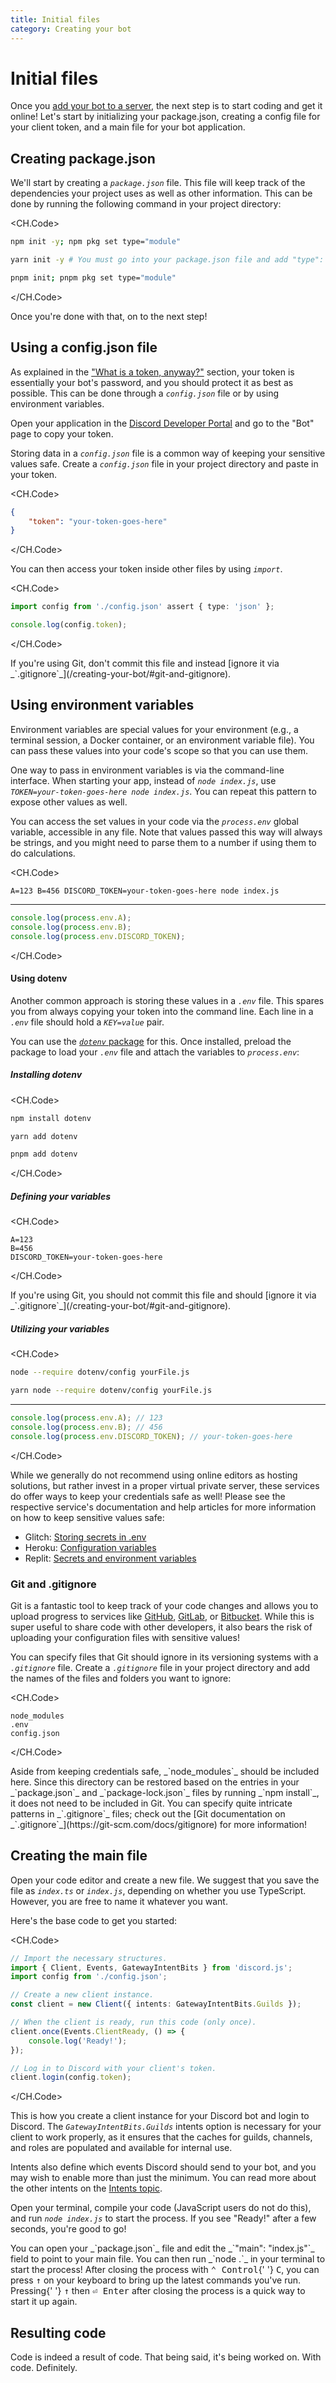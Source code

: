 ```yaml
---
title: Initial files
category: Creating your bot
---
```


# Initial files

Once you [add your bot to a server](preparations/adding-your-bot-to-servers.md), the next step is to start coding and get it online! Let's start by initializing your package.json, creating a config file for your client token, and a main file for your bot application.

## Creating package.json

We'll start by creating a _`package.json`_ file. This file will keep track of the dependencies your project uses as well as other information. This can be done by running the following command in your project directory:

<CH.Code>

```sh npm
npm init -y; npm pkg set type="module"
```

```sh yarn
yarn init -y # You must go into your package.json file and add "type": "module"
```

```sh pnpm
pnpm init; pnpm pkg set type="module"
```

</CH.Code>

Once you're done with that, on to the next step!

## Using a config.json file

As explained in the ["What is a token, anyway?"](preparations/setting-up-a-bot-application.md#what-is-a-token-anyway) section, your token is essentially your bot's password, and you should protect it as best as possible. This can be done through a _`config.json`_ file or by using environment variables.

Open your application in the [Discord Developer Portal](https://discord.com/developers/applications) and go to the "Bot" page to copy your token.

Storing data in a _`config.json`_ file is a common way of keeping your sensitive values safe. Create a _`config.json`_ file in your project directory and paste in your token.

<CH.Code>

```json config.json
{
	"token": "your-token-goes-here"
}
```

</CH.Code>

You can then access your token inside other files by using _`import`_.

 <CH.Code>

```ts
import config from './config.json' assert { type: 'json' };

console.log(config.token);
```

</CH.Code>

<Alert title="Caution" type="danger">
	If you're using Git, don't commit this file and instead [ignore it via
	_`.gitignore`_](/creating-your-bot/#git-and-gitignore).
</Alert>

## Using environment variables

Environment variables are special values for your environment (e.g., a terminal session, a Docker container, or an environment variable file). You can pass these values into your code's scope so that you can use them.

One way to pass in environment variables is via the command-line interface. When starting your app, instead of _`node index.js`_, use _`TOKEN=your-token-goes-here node index.js`_. You can repeat this pattern to expose other values as well.

You can access the set values in your code via the _`process.env`_ global variable, accessible in any file. Note that values passed this way will always be strings, and you might need to parse them to a number if using them to do calculations.

<CH.Code>

```shellscript Command line
A=123 B=456 DISCORD_TOKEN=your-token-goes-here node index.js
```

---

```js Usage
console.log(process.env.A);
console.log(process.env.B);
console.log(process.env.DISCORD_TOKEN);
```

</CH.Code>

#### Using dotenv

Another common approach is storing these values in a _`.env`_ file. This spares you from always copying your token into the command line. Each line in a _`.env`_ file should hold a _`KEY=value`_ pair.

You can use the [_`dotenv`_ package](https://www.npmjs.com/package/dotenv) for this. Once installed, preload the package to load your _`.env`_ file and attach the variables to _`process.env`_:

##### Installing dotenv

<CH.Code>

```sh npm
npm install dotenv
```

```sh yarn
yarn add dotenv
```

```sh pnpm
pnpm add dotenv
```

</CH.Code>

##### Defining your variables

<CH.Code>

```text .env
A=123
B=456
DISCORD_TOKEN=your-token-goes-here
```

</CH.Code>

<Alert title="Caution" type="danger">
	If you're using Git, you should not commit this file and should [ignore it via
	_`.gitignore`_](/creating-your-bot/#git-and-gitignore).
</Alert>

##### Utilizing your variables

<CH.Code>

```sh node
node --require dotenv/config yourFile.js
```

```sh yarn
yarn node --require dotenv/config yourFile.js
```

---

```ts yourFile
console.log(process.env.A); // 123
console.log(process.env.B); // 456
console.log(process.env.DISCORD_TOKEN); // your-token-goes-here
```

</CH.Code>

<Section title="Online editors (Glitch, Heroku, Replit, etc.)" defaultClosed padded background gutter>
While we generally do not recommend using online editors as hosting solutions, but rather invest in a proper virtual private server, these services do offer ways to keep your credentials safe as well! Please see the respective service's documentation and help articles for more information on how to keep sensitive values safe:

- Glitch: [Storing secrets in .env](https://glitch.happyfox.com/kb/article/18)
- Heroku: [Configuration variables](https://devcenter.heroku.com/articles/config-vars)
- Replit: [Secrets and environment variables](https://docs.replit.com/repls/secrets-environment-variables)

</Section>

### Git and .gitignore

Git is a fantastic tool to keep track of your code changes and allows you to upload progress to services like [GitHub](https://github.com/), [GitLab](https://about.gitlab.com/), or [Bitbucket](https://bitbucket.org/product). While this is super useful to share code with other developers, it also bears the risk of uploading your configuration files with sensitive values!

You can specify files that Git should ignore in its versioning systems with a _`.gitignore`_ file. Create a _`.gitignore`_ file in your project directory and add the names of the files and folders you want to ignore:

<CH.Code>

```
node_modules
.env
config.json
```

</CH.Code>

<Alert title="Tip" type="success">
	Aside from keeping credentials safe, _`node_modules`_ should be included here. Since this directory can be restored
	based on the entries in your _`package.json`_ and _`package-lock.json`_ files by running _`npm install`_, it does not
	need to be included in Git. You can specify quite intricate patterns in _`.gitignore`_ files; check out the [Git
	documentation on _`.gitignore`_](https://git-scm.com/docs/gitignore) for more information!
</Alert>

## Creating the main file

Open your code editor and create a new file. We suggest that you save the file as _`index.ts`_ or _`index.js`_, depending on whether you use TypeScript. However, you are free to name it whatever you want.

Here's the base code to get you started:

<CH.Code>

```ts index.ts
// Import the necessary structures.
import { Client, Events, GatewayIntentBits } from 'discord.js';
import config from './config.json';

// Create a new client instance.
const client = new Client({ intents: GatewayIntentBits.Guilds });

// When the client is ready, run this code (only once).
client.once(Events.ClientReady, () => {
	console.log('Ready!');
});

// Log in to Discord with your client's token.
client.login(config.token);
```

</CH.Code>

This is how you create a client instance for your Discord bot and login to Discord. The _`GatewayIntentBits.Guilds`_ intents option is necessary for your client to work properly, as it ensures that the caches for guilds, channels, and roles are populated and available for internal use.

Intents also define which events Discord should send to your bot, and you may wish to enable more than just the minimum. You can read more about the other intents on the [Intents topic](popular-topics/intents).

Open your terminal, compile your code (JavaScript users do not do this), and run _`node index.js`_ to start the process. If you see "Ready!" after a few seconds, you're good to go!

<Alert title="Tip" type="success">
	You can open your _`package.json`_ file and edit the _`"main": "index.js"`_ field to point to your main file. You can
	then run _`node .`_ in your terminal to start the process! After closing the process with <kbd>⌃ Control</kbd>{' '}
	<kbd>C</kbd>, you can press <kbd>↑</kbd> on your keyboard to bring up the latest commands you've run. Pressing{' '}
	<kbd>↑</kbd> then <kbd>⏎ Enter</kbd> after closing the process is a quick way to start it up again.
</Alert>

## Resulting code

<ResultingCode path="creating-your-bot/initial-files" />

Code is indeed a result of code. That being said, it's being worked on. With code. Definitely.
